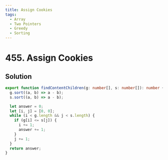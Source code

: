 ```yaml
---
title: Assign Cookies
tags:
  - Array
  - Two Pointers
  - Greedy
  - Sorting
---
```


# 455. Assign Cookies

<Badges>
  <LevelBadge level="easy" />
  <TopicBadge name="Array" slug="array" />
  <TopicBadge name="Two Pointers" slug="two-pointers" />
  <TopicBadge name="Greedy" slug="greedy" />
  <TopicBadge name="Sorting" slug="sorting" />
</Badges>

## Solution

```typescript filename="solution.ts" copy
export function findContentChildren(g: number[], s: number[]): number {
  g.sort((a, b) => a - b);
  s.sort((a, b) => a - b);

  let answer = 0;
  let [i, j] = [0, 0];
  while (i < g.length && j < s.length) {
    if (g[i] <= s[j]) {
      i += 1;
      answer += 1;
    }
    j += 1;
  }
  return answer;
}
```

<ProblemLink
  codingSite="leetcode"
  href="https://leetcode.com/problems/assign-cookies"
  title="Assign Cookies"
/>
